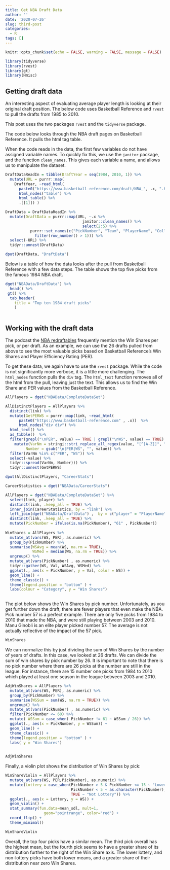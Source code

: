 ```yaml
---
title: Get NBA Draft Data
author: ''
date: '2020-07-26'
slug: third-post
categories:
  - R
tags: []
---
```



```r
knitr::opts_chunk$set(echo = FALSE, warning = FALSE, message = FALSE)
```

```r

library(tidyverse)
library(rvest)
library(gt)
library(Hmisc)

```

## Getting draft data

An interesting aspect of evaluating average player length is looking at their original draft position. The below code uses Basketball Reference and `rvest` to pull the drafts from 1985 to 2010. 

This post uses the two packages `rvest` and the `tidyverse` package. 

The code below looks through the NBA draft pages on Basketball Reference. It pulls the html tag table. 

When the code reads in the data, the first few variables do not have assigned variable names. To quickly fix this, we use the `janitor` package, and the function `clean_names`. This gives each variable a name, and allows us to manipulate the dataset. 

```r


DraftDataReadIn = tibble(DraftYear = seq(1984, 2010, 1)) %>% 
  mutate(URL = purrr::map(
    DraftYear, ~read_html( 
      paste0("https://www.basketball-reference.com/draft/NBA_", .x, ".html")) %>% 
      html_nodes("table") %>% 
      html_table() %>% 
      .[[1]]) )

DraftData = DraftDataReadIn %>% 
  mutate(DraftData = purrr::map(URL, ~.x %>% 
                                  janitor::clean_names() %>% 
                                  select(2:5) %>% 
           purrr::set_names(c("PickNumber", "Team", "PlayerName", "College")) %>% 
             filter(row_number() > 1))) %>%
  select(-URL) %>% 
  tidyr::unnest(DraftData)


```


```r

dput(DraftData, "DraftData")

```

Below is a table of how the data looks after the pull from Basketball Reference with a few data steps. The table shows the top five picks from the famous 1984 NBA draft.  

```r

dget("NBAData/DraftData") %>% 
  head() %>% 
 gt() %>%
  tab_header(
    title = "Top ten 1984 draft picks"
    )
   

```


## Working with the draft data

The podcast the [NBA redraftables](https://www.theringer.com/book-of-basketball) frequently mention the Win Shares per pick, or per draft. As an example, we can use the 26 drafts pulled from above to see the most valuable picks based on Basketball Reference's Win Shares and Player Efficiency Rating (PER). 

To get these data, we again have to use the `rvest` package. While the code is not significantly more verbose, it is a little more challenging. The `html_nodes` function pulls the `div` tag. The `html_text` function removes all of the html from the pull, leaving just the text. This allows us to find the Win Share and PER values from the Basketball Reference. 


```r

AllPlayers = dget("NBAData/CompleteDataSet") 

AllDistinctPlayers = AllPlayers %>%
  distinct(link) %>% 
  mutate(GetPERWS = purrr::map(link, ~read_html( 
      paste0("https://www.basketball-reference.com" , .x))  %>% 
      html_nodes("div div") %>%
  html_text() %>% 
  as_tibble()  %>% 
  filter(grepl("\nPER", value) == TRUE | grepl("\nWS", value) == TRUE) %>%
    mutate(VarNm = stringi::stri_replace_all_regex(value, "[^[A-Z]]", ""),
         Number = gsub("\n|PER|WS", "", value)) %>% 
  filter(VarNm %in% c("PER", "WS")) %>% 
  select(-value) %>% 
  tidyr::spread(VarNm, Number))) %>% 
  tidyr::unnest(GetPERWS)


```

```r

dput(AllDistinctPlayers, "CareerStats")

```


```r

CareerStatistics = dget("NBAData/CareerStats")

AllPlayers = dget("NBAData/CompleteDataSet") %>% 
  select(link, player) %>% 
  distinct(link, .keep_all = TRUE) %>% 
  inner_join(CareerStatistics, by = "link") %>% 
  left_join(dget("NBAData/DraftData") ,  by = c("player" = "PlayerName")) %>% 
  distinct(link, .keep_all = TRUE) %>% 
  mutate(PickNumber = ifelse(is.na(PickNumber), "61" , PickNumber))
  
WinShares = AllPlayers %>%
  mutate_at(vars(WS, PER), as.numeric) %>% 
  group_by(PickNumber) %>% 
  summarise(WSAvg = mean(WS, na.rm = TRUE),
            WSMed = median(WS, na.rm = TRUE)) %>% 
  ungroup() %>% 
  mutate_at(vars(PickNumber) , as.numeric) %>% 
  tidyr::gather(WS, Val, WSAvg, WSMed) %>% 
  ggplot(., aes(x = PickNumber, y = Val, color = WS)) +
  geom_line() +
  theme_classic() +
  theme(legend.position = "bottom" ) +
  labs(colour = "Category", y = "Win Shares")
  

```

The plot below shows the Win Shares by pick number. Unfortunately, as you get further down the draft, there are fewer players that even make the NBA. Pick number 57 is a perfect example. There are only five picks from 1984 to 2010 that made the NBA, and were still playing between 2003 and 2010. Manu Ginobli is an elite player picked number 57. The average is not actually reflective of the impact of the 57 pick. 


```r

WinShares

```

We can normalize this by just dividing the sum of Win Shares by the number of years of drafts. In this case, we looked at 26 drafts. We can divide the sum of win shares by pick number by 26. It is important to note that there is no pick number where there are 26 picks at the number are still in the league. For instance, there are 15 number one picks from 1984 to 2010 which played at least one season in the league between 2003 and 2010. 

```r

AdjWinShares = AllPlayers %>%
  mutate_at(vars(WS, PER), as.numeric) %>% 
  group_by(PickNumber) %>% 
  summarise(WSSum = sum(WS, na.rm = TRUE)) %>% 
  ungroup() %>% 
  mutate_at(vars(PickNumber) , as.numeric) %>%
  filter(PickNumber <= 60) %>% 
  mutate( WSSum = case_when( PickNumber != 61 ~ WSSum / 26)) %>% 
  ggplot(., aes(x = PickNumber, y = WSSum)) +
  geom_line() +
  theme_classic() +
  theme(legend.position = "bottom" ) +
  labs( y = "Win Shares")
  

```

```r

AdjWinShares

```


Finally, a violin plot shows the distribution of Win Shares by pick:

```r

WinShareViolin = AllPlayers %>%
  mutate_at(vars(WS, PER,PickNumber), as.numeric) %>% 
  mutate(Lottery = case_when(PickNumber > 5 & PickNumber <= 15 ~ "Lower Lottery",
                             PickNumber < 5 ~ as.character(PickNumber),
                             TRUE ~ "Not Lottery")) %>% 
  ggplot(., aes(x = Lottery, y = WS)) +
  geom_violin() +
  stat_summary(fun.data=mean_sdl, mult=1, 
                 geom="pointrange", color="red") +
  coord_flip() +
  theme_minimal()

```

```r

WinShareViolin

```

Overall, the top four picks have a similar mean. The third pick overall has the highest mean, but the fourth pick seems to have a greater share of its distribution further to the right of the Win Share axis. The lower lottery, and non-lottery picks have both lower means, and a greater share of their distribution near zero Win Shares. 
